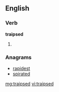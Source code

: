 ==English==

===Verb===
'''traipsed'''

# {{past of|traipse}}

===Anagrams===
* [[rapidest#English|rapidest]]
* [[spirated#English|spirated]]

[[mg:traipsed]]
[[vi:traipsed]]